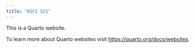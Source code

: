 ```yaml
---
title: "DSCI 521"
---
```


This is a Quarto website.

To learn more about Quarto websites visit <https://quarto.org/docs/websites>.
